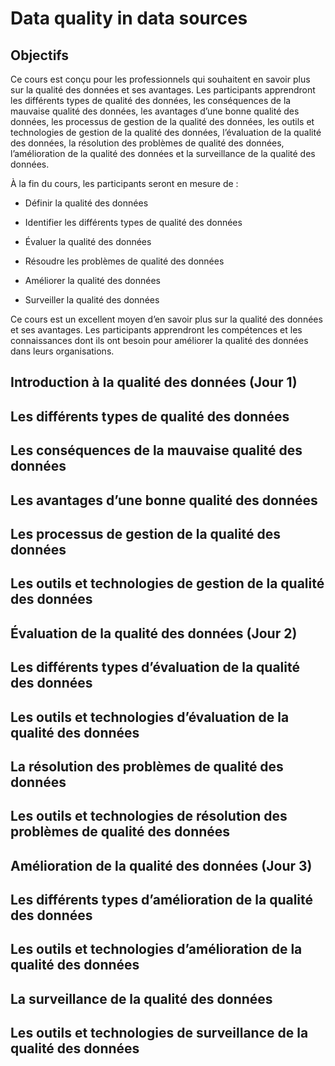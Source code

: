 # Data quality in data sources {#dataquality}

## Objectifs

Ce cours est conçu pour les professionnels qui souhaitent en savoir plus sur la qualité des données et ses avantages. Les participants apprendront les différents types de qualité des données, les conséquences de la mauvaise qualité des données, les avantages d'une bonne qualité des données, les processus de gestion de la qualité des données, les outils et technologies de gestion de la qualité des données, l'évaluation de la qualité des données, la résolution des problèmes de qualité des données, l'amélioration de la qualité des données et la surveillance de la qualité des données.

À la fin du cours, les participants seront en mesure de :

- Définir la qualité des données

- Identifier les différents types de qualité des données

- Évaluer la qualité des données

- Résoudre les problèmes de qualité des données

- Améliorer la qualité des données

- Surveiller la qualité des données

Ce cours est un excellent moyen d'en savoir plus sur la qualité des données et ses avantages. Les participants apprendront les compétences et les connaissances dont ils ont besoin pour améliorer la qualité des données dans leurs organisations.

## Introduction à la qualité des données (Jour 1)
    
## Les différents types de qualité des données

## Les conséquences de la mauvaise qualité des données

## Les avantages d'une bonne qualité des données

## Les processus de gestion de la qualité des données

## Les outils et technologies de gestion de la qualité des données

## Évaluation de la qualité des données (Jour 2)

## Les différents types d'évaluation de la qualité des données

## Les outils et technologies d'évaluation de la qualité des données

## La résolution des problèmes de qualité des données

## Les outils et technologies de résolution des problèmes de qualité des données



## Amélioration de la qualité des données (Jour 3)

## Les différents types d'amélioration de la qualité des données

## Les outils et technologies d'amélioration de la qualité des données

## La surveillance de la qualité des données

## Les outils et technologies de surveillance de la qualité des données

<!-- Cross-references make it easier for your readers to find and link to elements in your book. -->

<!-- ## Chapters and sub-chapters -->

<!-- There are two steps to cross-reference any heading: -->

<!-- 1. Label the heading: `# Hello world {#nice-label}`.  -->
<!--     - Leave the label off if you like the automated heading generated based on your heading title: for example, `# Hello world` = `# Hello world {#hello-world}`. -->
<!--     - To label an un-numbered heading, use: `# Hello world {-#nice-label}` or `{# Hello world .unnumbered}`. -->

<!-- 1. Next, reference the labeled heading anywhere in the text using `\@ref(nice-label)`; for example, please see Chapter \@ref(cross).  -->
<!--     - If you prefer text as the link instead of a numbered reference use: [any text you want can go here](#cross). -->

<!-- ## Captioned figures and tables -->

<!-- Figures and tables *with captions* can also be cross-referenced from elsewhere in your book using `\@ref(fig:chunk-label)` and `\@ref(tab:chunk-label)`, respectively. -->

<!-- See Figure \@ref(fig:nice-fig). -->

<!-- ```{r nice-fig, fig.cap='Here is a nice figure!', out.width='80%', fig.asp=.75, fig.align='center', fig.alt='Plot with connected points showing that vapor pressure of mercury increases exponentially as temperature increases.'} -->
<!-- par(mar = c(4, 4, .1, .1)) -->
<!-- plot(pressure, type = 'b', pch = 19) -->
<!-- ``` -->

<!-- Don't miss Table \@ref(tab:nice-tab). -->

<!-- ```{r nice-tab, tidy=FALSE} -->
<!-- knitr::kable( -->
<!--   head(pressure, 10), caption = 'Here is a nice table!', -->
<!--   booktabs = TRUE -->
<!-- ) -->
<!-- ``` -->
